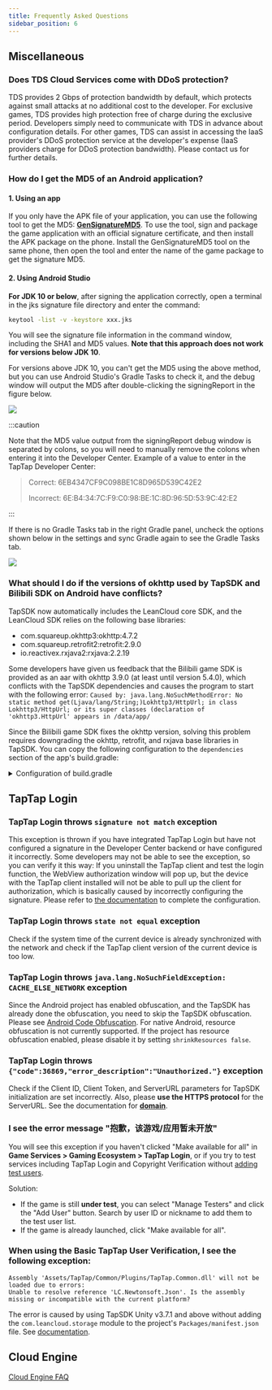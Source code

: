 ```yaml
---
title: Frequently Asked Questions
sidebar_position: 6
---
```



## Miscellaneous

### Does TDS Cloud Services come with DDoS protection?

TDS provides 2 Gbps of protection bandwidth by default, which protects against small attacks at no additional cost to the developer.
For exclusive games, TDS provides high protection free of charge during the exclusive period. Developers simply need to communicate with TDS in advance about configuration details.
For other games, TDS can assist in accessing the IaaS provider's DDoS protection service at the developer's expense (IaaS providers charge for DDoS protection bandwidth). Please contact us for further details.

### How do I get the MD5 of an Android application?

#### 1. Using an app

If you only have the APK file of your application, you can use the following tool to get the MD5: [**GenSignatureMD5**](https://capacity-files.lcfile.com/vW65JxH2b2KwDS8JcbVUfiwLHSeHTlD5/tds_getsign.apk). To use the tool, sign and package the game application with an official signature certificate, and then install the APK package on the phone. Install the GenSignatureMD5 tool on the same phone, then open the tool and enter the name of the game package to get the signature MD5.

#### 2. Using Android Studio

**For JDK 10 or below**, after signing the application correctly, open a terminal in the jks signature file directory and enter the command:

```sh
keytool -list -v -keystore xxx.jks
```
You will see the signature file information in the command window, including the SHA1 and MD5 values. **Note that this approach does not work for versions below JDK 10**.

For versions above JDK 10, you can't get the MD5 using the above method, but you can use Android Studio's Gradle Tasks to check it, and the debug window will output the MD5 after double-clicking the signingReport in the figure below.

![](https://capacity-files.lcfile.com/y7fcVDW6cUFKfG4ATDXj8KKE9L2jWprB/%E8%8E%B7%E5%8F%96MD5%E7%A4%BA%E4%BE%8B1.jpeg)

:::caution

Note that the MD5 value output from the signingReport debug window is separated by colons, so you will need to manually remove the colons when entering it into the Developer Center.
Example of a value to enter in the TapTap Developer Center:
> 
> Correct: 6EB4347CF9C098BE1C8D965D539C42E2
>
> Incorrect: 6E:B4:34:7C:F9:C0:98:BE:1C:8D:96:5D:53:9C:42:E2

:::

If there is no Gradle Tasks tab in the right Gradle panel, uncheck the options shown below in the settings and sync Gradle again to see the Gradle Tasks tab.

![](https://capacity-files.lcfile.com/8dEVF81X34JFtUE50tnqj6OIoxxDdXsU/%E8%8E%B7%E5%8F%96MD5%E7%A4%BA%E4%BE%8B2.jpeg)


### What should I do if the versions of okhttp used by TapSDK and Bilibili SDK on Android have conflicts?

TapSDK now automatically includes the LeanCloud core SDK, and the LeanCloud SDK relies on the following base libraries:
- com.squareup.okhttp3:okhttp:4.7.2
- com.squareup.retrofit2:retrofit:2.9.0
- io.reactivex.rxjava2:rxjava:2.2.19

Some developers have given us feedback that the Bilibili game SDK is provided as an aar with okhttp 3.9.0 (at least until version 5.4.0), which conflicts with the TapSDK dependencies and causes the program to start with the following error:
`Caused by: java.lang.NoSuchMethodError: No static method get(Ljava/lang/String;)Lokhttp3/HttpUrl; in class Lokhttp3/HttpUrl; or its super classes (declaration of 'okhttp3.HttpUrl' appears in /data/app/`

Since the Bilibili game SDK fixes the okhttp version, solving this problem requires downgrading the okhttp, retrofit, and rxjava base libraries in TapSDK.
You can copy the following configuration to the `dependencies` section of the app's build.gradle:

<details>

<summary>Configuration of build.gradle</summary>

<CodeBlock className="java"> {`
    // Note that the following code uses the latest version of the LeanCloud core SDK; if you are not using ${sdkVersions.leancloud.java}, please replace the version codes accordingly
    implementation('cn.leancloud:realtime-android:${sdkVersions.leancloud.java}'){
        exclude group: 'cn.leancloud', module: 'storage-android'
        exclude group: 'cn.leancloud', module: 'realtime-core'
        exclude group: 'cn.leancloud', module: 'storage-core'
    }
    implementation('cn.leancloud:storage-android:${sdkVersions.leancloud.java}'){
        exclude group: 'cn.leancloud', module: 'storage-core'
    }
    implementation('cn.leancloud:realtime-core:${sdkVersions.leancloud.java}') {
        exclude group: 'cn.leancloud', module: 'storage-core'
    }
    implementation('cn.leancloud:storage-core:${sdkVersions.leancloud.java}') {
        exclude group: 'com.squareup.okhttp3', module: 'okhttp'
        exclude group: 'com.squareup.retrofit2', module: 'retrofit'
        exclude group: 'com.squareup.retrofit2', module: 'adapter-rxjava2'
        exclude group: 'com.squareup.retrofit2', module: 'converter-gson'
        exclude group: 'io.reactivex.rxjava2', module: 'rxjava'
    }
    implementation("com.squareup.retrofit2:retrofit:2.3.0")
    implementation("com.squareup.retrofit2:adapter-rxjava2:2.3.0")
    implementation("com.squareup.retrofit2:converter-gson:2.3.0")
    implementation("io.reactivex.rxjava2:rxjava:2.0.0")
    implementation("com.google.code.gson:gson:2.8.6")
    implementation 'io.reactivex.rxjava2:rxandroid:2.1.1'\n
    configurations {
        all*.exclude group: 'com.squareup.okhttp3'
    }
`}</CodeBlock>

</details>

## TapTap Login

### TapTap Login throws `signature not match` exception
This exception is thrown if you have integrated TapTap Login but have not configured a signature in the Developer Center backend or have configured it incorrectly. Some developers may not be able to see the exception, so you can verify it this way: If you uninstall the TapTap client and test the login function, the WebView authorization window will pop up, but the device with the TapTap client installed will not be able to pull up the client for authorization, which is basically caused by incorrectly configuring the signature. Please refer to [the documentation](/sdk/start/quickstart/#configure-signature-certificate) to complete the configuration.

### TapTap Login throws `state not equal` exception
Check if the system time of the current device is already synchronized with the network and check if the TapTap client version of the current device is too low.

### TapTap Login throws `java.lang.NoSuchFieldException: CACHE_ELSE_NETWORK` exception
Since the Android project has enabled obfuscation, and the TapSDK has already done the obfuscation, you need to skip the TapSDK obfuscation. Please see [Android Code Obfuscation](/sdk/start/quickstart/#android-code-obfuscation). For native Android, resource obfuscation is not currently supported. If the project has resource obfuscation enabled, please disable it by setting `shrinkResources false`.

### TapTap Login throws `{"code":36869,"error_description":"Unauthorized."}` exception
Check if the Client ID, Client Token, and ServerURL parameters for TapSDK initialization are set incorrectly. Also, please **use the HTTPS protocol** for the ServerURL. See the documentation for **[domain](/sdk/start/get-ready/#domains)**.

### I see the error message "抱歉，该游戏/应用暂未开放"

You will see this exception if you haven't clicked "Make available for all" in **Game Services > Gaming Ecosystem > TapTap Login**, or if you try to test services including TapTap Login and Copyright Verification without [adding test users](/sdk/start/test-accounts/).

Solution:

* If the game is still **under test**, you can select "Manage Testers" and click the "Add User" button. Search by user ID or nickname to add them to the test user list.
* If the game is already launched, click "Make available for all".

### When using the Basic TapTap User Verification, I see the following exception:
```
Assembly 'Assets/TapTap/Common/Plugins/TapTap.Common.dll' will not be loaded due to errors:
Unable to resolve reference 'LC.Newtonsoft.Json'. Is the assembly missing or incompatible with the current platform?
```
The error is caused by using TapSDK Unity v3.7.1 and above without adding the `com.leancloud.storage` module to the project's `Packages/manifest.json` file. See [documentation](/sdk/taptap-login/guide/tap-login/#getting-the-sdk).

## Cloud Engine

[Cloud Engine FAQ](/sdk/engine/faq/)
